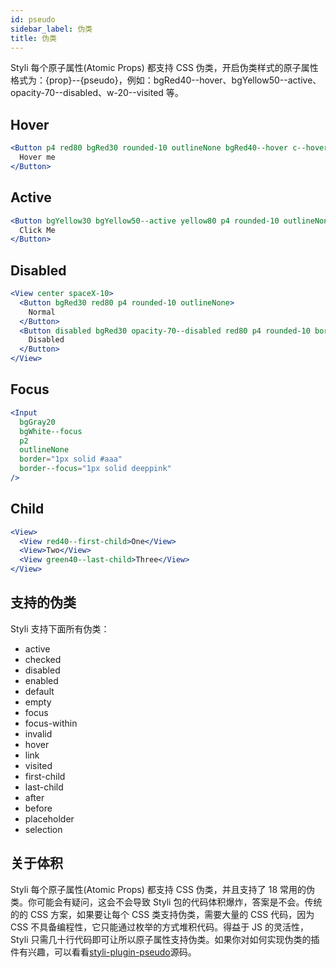 ```yaml
---
id: pseudo
sidebar_label: 伪类
title: 伪类
---
```


Styli 每个原子属性(Atomic Props) 都支持 CSS 伪类，开启伪类样式的原子属性格式为：{prop}--{pseudo}，例如：bgRed40--hover、bgYellow50--active、opacity-70--disabled、w-20--visited 等。

## Hover

```jsx live
<Button p4 red80 bgRed30 rounded-10 outlineNone bgRed40--hover c--hover="yellow">
  Hover me
</Button>
```

## Active

```jsx live
<Button bgYellow30 bgYellow50--active yellow80 p4 rounded-10 outlineNone>
  Click Me
</Button>
```

## Disabled

```jsx live
<View center spaceX-10>
  <Button bgRed30 red80 p4 rounded-10 outlineNone>
    Normal
  </Button>
  <Button disabled bgRed30 opacity-70--disabled red80 p4 rounded-10 border="none">
    Disabled
  </Button>
</View>
```

## Focus

```jsx live
<Input
  bgGray20
  bgWhite--focus
  p2
  outlineNone
  border="1px solid #aaa"
  border--focus="1px solid deeppink"
/>
```

## Child

```jsx live
<View>
  <View red40--first-child>One</View>
  <View>Two</View>
  <View green40--last-child>Three</View>
</View>
```

## 支持的伪类

Styli 支持下面所有伪类：

- active
- checked
- disabled
- enabled
- default
- empty
- focus
- focus-within
- invalid
- hover
- link
- visited
- first-child
- last-child
- after
- before
- placeholder
- selection

## 关于体积

Styli 每个原子属性(Atomic Props) 都支持 CSS 伪类，并且支持了 18 常用的伪类。你可能会有疑问，这会不会导致 Styli 包的代码体积爆炸，答案是不会。传统的的 CSS 方案，如果要让每个 CSS 类支持伪类，需要大量的 CSS 代码，因为 CSS 不具备编程性，它只能通过枚举的方式堆积代码。得益于 JS 的灵活性，Styli 只需几十行代码即可让所以原子属性支持伪类。如果你对如何实现伪类的插件有兴趣，可以看看[styli-plugin-pseudo](https://github.com/forsigner/styli/blob/master/packages/styli-plugin-pseudo/src/index.ts)源码。
